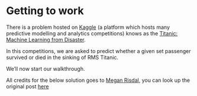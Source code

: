 # Getting to work

There is a problem hosted on [Kaggle](https://www.kaggle.com/) (a platform which hosts many predictive modelling and analytics competitions) knows as the [Titanic: Machine Learning from Disaster](https://www.kaggle.com/c/titanic). 

In this competitions, we are asked to predict whether a given set passenger survived or died in the sinking of RMS Titanic.

We'll now start our walkthrough. 

All credits for the below solution goes to [Megan Risdal](https://www.kaggle.com/mrisdal), you can look up the original post [here](https://www.kaggle.com/mrisdal/exploring-survival-on-the-titanic)